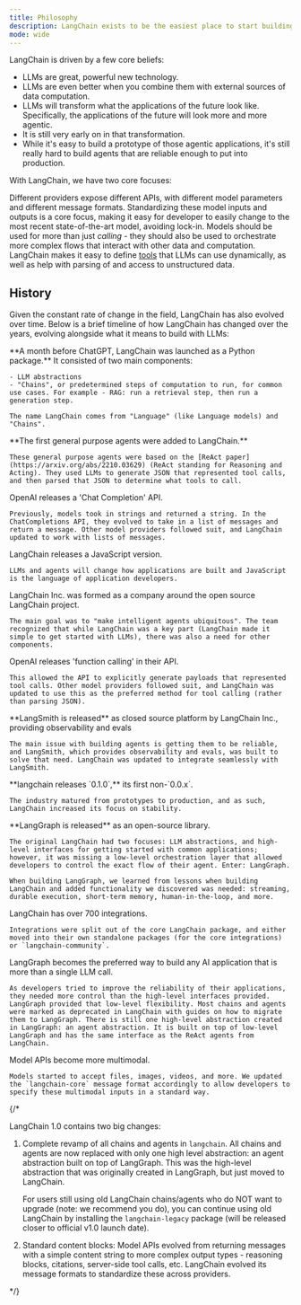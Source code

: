 ```yaml
---
title: Philosophy
description: LangChain exists to be the easiest place to start building with LLMs, while also being flexible and production-ready.
mode: wide
---
```



<AlphaCallout />

LangChain is driven by a few core beliefs:

- LLMs are great, powerful new technology.
- LLMs are even better when you combine them with external sources of data computation.
- LLMs will transform what the applications of the future look like. Specifically, the applications of the future will look more and more agentic.
- It is still very early on in that transformation.
- While it's easy to build a prototype of those agentic applications, it's still really hard to build agents that are reliable enough to put into production.

With LangChain, we have two core focuses:

<Steps>
<Step title="We want to make it possible for developers to build with whatever the best model is at the time.">

Different providers expose different APIs, with different model parameters and different message formats.
Standardizing these model inputs and outputs is a core focus, making it easy for developer to easily change to the most recent state-of-the-art model, avoiding lock-in.
</Step>
<Step title="We want to make it easy to use these models to orchestrate more complex flows that interact with other data and computation.">
Models should be used for more than just *calling* - they should also be used to orchestrate more complex flows that interact with other data and computation. LangChain makes it easy to define [tools](/oss/python/langchain/tools) that LLMs can use dynamically, as well as help with parsing of and access to unstructured data.
</Step>
</Steps>

## History

Given the constant rate of change in the field, LangChain has also evolved over time. Below is a brief timeline of how LangChain has changed over the years, evolving alongside what it means to build with LLMs:

<Update label="2022-10-24" description="v0.0.1">
    **A month before ChatGPT, LangChain was launched as a Python package.** It consisted of two main components:

    - LLM abstractions
    - "Chains", or predetermined steps of computation to run, for common use cases. For example - RAG: run a retrieval step, then run a generation step.

    The name LangChain comes from "Language" (like Language models) and "Chains".
</Update>

<Update label="2022-12">
    **The first general purpose agents were added to LangChain.**

    These general purpose agents were based on the [ReAct paper](https://arxiv.org/abs/2210.03629) (ReAct standing for Reasoning and Acting). They used LLMs to generate JSON that represented tool calls, and then parsed that JSON to determine what tools to call.
</Update>

<Update label="2023-01">
    OpenAI releases a 'Chat Completion' API.

    Previously, models took in strings and returned a string. In the ChatCompletions API, they evolved to take in a list of messages and return a message. Other model providers followed suit, and LangChain updated to work with lists of messages.
</Update>

<Update label="2023-01">
    LangChain releases a JavaScript version.

    LLMs and agents will change how applications are built and JavaScript is the language of application developers.
</Update>

<Update label="2023-02">
    LangChain Inc. was formed as a company around the open source LangChain project.

    The main goal was to "make intelligent agents ubiquitous". The team recognized that while LangChain was a key part (LangChain made it simple to get started with LLMs), there was also a need for other components.
</Update>

<Update label="2023-03">
    OpenAI releases 'function calling' in their API.

    This allowed the API to explicitly generate payloads that represented tool calls. Other model providers followed suit, and LangChain was updated to use this as the preferred method for tool calling (rather than parsing JSON).
</Update>

<Update label="2023-06">
    **LangSmith is released** as closed source platform by LangChain Inc., providing observability and evals

    The main issue with building agents is getting them to be reliable, and LangSmith, which provides observability and evals, was built to solve that need. LangChain was updated to integrate seamlessly with LangSmith.
</Update>

<Update label="2024-01" description="v0.1.0">
    **langchain releases `0.1.0`,** its first non-`0.0.x`.

    The industry matured from prototypes to production, and as such, LangChain increased its focus on stability.
</Update>

<Update label="2024-02">
    **LangGraph is released** as an open-source library.

    The original LangChain had two focuses: LLM abstractions, and high-level interfaces for getting started with common applications; however, it was missing a low-level orchestration layer that allowed developers to control the exact flow of their agent. Enter: LangGraph.

    When building LangGraph, we learned from lessons when building LangChain and added functionality we discovered was needed: streaming, durable execution, short-term memory, human-in-the-loop, and more.
</Update>

<Update label="2024-06">
    LangChain has over 700 integrations.

    Integrations were split out of the core LangChain package, and either moved into their own standalone packages (for the core integrations) or `langchain-community`.
</Update>

<Update label="2024-10">
    LangGraph becomes the preferred way to build any AI application that is more than a single LLM call.

    As developers tried to improve the reliability of their applications, they needed more control than the high-level interfaces provided. LangGraph provided that low-level flexibility. Most chains and agents were marked as deprecated in LangChain with guides on how to migrate them to LangGraph. There is still one high-level abstraction created in LangGraph: an agent abstraction. It is built on top of low-level LangGraph and has the same interface as the ReAct agents from LangChain.
</Update>

<Update label="2025-04">
    Model APIs become more multimodal.

    Models started to accept files, images, videos, and more. We updated the `langchain-core` message format accordingly to allow developers to specify these multimodal inputs in a standard way.
</Update>

{/*

<Card title="Fall 2025: LangChain releases 1.0 with two major changes" horizontal>

LangChain 1.0 contains two big changes:

1. Complete revamp of all chains and agents in `langchain`. All chains and agents are now replaced with only one high level abstraction: an agent abstraction built on top of LangGraph. This was the high-level abstraction that was originally created in LangGraph, but just moved to LangChain.

    For users still using old LangChain chains/agents who do NOT want to upgrade (note: we recommend you do), you can continue using old LangChain by installing the `langchain-legacy` package (will be released closer to official v1.0 launch date).

2. Standard content blocks: Model APIs evolved from returning messages with a simple content string to more complex output types - reasoning blocks, citations, server-side tool calls, etc. LangChain evolved its message formats to standardize these across providers.

</Card>

*/}
